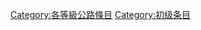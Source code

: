 {{catmore1|[[Wikipedia:公路专题|Wikipedia:公路专题]]}}
{{Articles by Quality|topic=公路|project=公路|format=TOC}}
{{emptycat}}

[[Category:各等級公路條目|Category:各等級公路條目]]
[[Category:初级条目|Category:初级条目]]